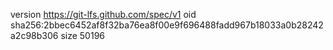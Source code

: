 version https://git-lfs.github.com/spec/v1
oid sha256:2bbec6452af8f32ba76ea8f00e9f696488fadd967b18033a0b28242a2c98b306
size 50196
